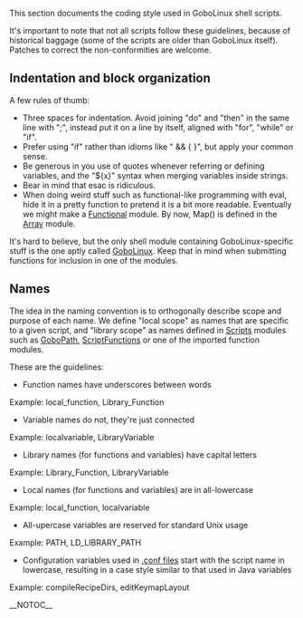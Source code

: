 {{ToC}}

This section documents the coding style used in GoboLinux shell scripts.

It's important to note that not all scripts follow these guidelines, because of historical baggage (some of the scripts are older than GoboLinux itself). Patches to correct the non-conformities are welcome.

== Indentation and block organization ==

A few rules of thumb:

* Three spaces for indentation. Avoid joining "do" and "then" in the same line with ";", instead put it on a line by itself, aligned with "for", "while" or "if".
* Prefer using "if" rather than idioms like "[[]] && { }", but apply your common sense.
* Be generous in you use of quotes whenever referring or defining variables, and the "${x}" syntax when merging variables inside strings.
* Bear in mind that esac is ridiculous.
* When doing weird stuff such as functional-like programming with eval, hide it in a pretty function to pretend it is a bit more readable. Eventually we might make a [[Functional]] module. By now, Map() is defined in the [[Array]] module.

It's hard to believe, but the only shell module containing GoboLinux-specific stuff is the one aptly called [[GoboLinux shell module | GoboLinux]]. Keep that in mind when submitting functions for inclusion in one of the modules.

== Names ==

The idea in the naming convention is to orthogonally describe scope and purpose of each name. We define "local scope" as names that are specific to a given script, and "library scope" as names defined in [[Scripts]] modules such as [[GoboPath]], [[ScriptFunctions]] or one of the imported function modules.

These are the guidelines:

* Function names have underscores between words
Example: local_function, Library_Function
* Variable names do not, they're just connected
Example: localvariable, LibraryVariable
* Library names (for functions and variables) have capital letters
Example: Library_Function, LibraryVariable
* Local names (for functions and variables) are in all-lowercase
Example: local_function, localvariable
* All-upercase variables are reserved for standard Unix usage
Example: PATH, LD_LIBRARY_PATH
* Configuration variables used in [[.conf files]] start with the script name in lowercase, resulting in a case style similar to that used in Java variables
Example: compileRecipeDirs, editKeymapLayout

{{Documentation}}
__NOTOC__

